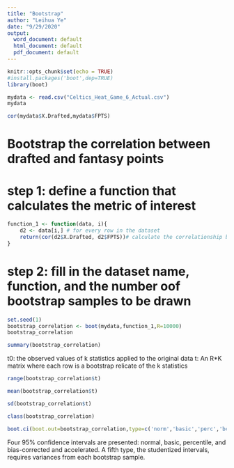 ---
title: "Bootstrap"
author: "Leihua Ye"
date: "9/29/2020"
output:
  word_document: default
  html_document: default
  pdf_document: default
---

```{r setup, include=FALSE}
knitr::opts_chunk$set(echo = TRUE)
#install.packages('boot',dep=TRUE)
library(boot)

mydata <- read.csv("Celtics_Heat_Game_6_Actual.csv")
mydata
```

```{r}
cor(mydata$X.Drafted,mydata$FPTS)
```

# Bootstrap the correlation between drafted and fantasy points 
# step 1: define a function that calculates the metric of interest 
```{r}
function_1 <- function(data, i){
	d2 <- data[i,] # for every row in the dataset
	return(cor(d2$X.Drafted, d2$FPTS))# calculate the correlationship between X.Drafted and FPTS
}
```

# step 2: fill in the dataset name, function, and the number oof bootstrap samples to be drawn 
```{r}
set.seed(1)
bootstrap_correlation <- boot(mydata,function_1,R=10000)
bootstrap_correlation
```

```{r}
summary(bootstrap_correlation)
```
t0: the observed values of k statistics applied to the original data 
t: An R*K matrix where each row is a bootstrap relicate of the k statistics

```{r}
range(bootstrap_correlation$t)
```

```{r}
mean(bootstrap_correlation$t)
```


```{r}
sd(bootstrap_correlation$t)
```
```{r}
class(bootstrap_correlation)
```
```{r}
boot.ci(boot.out=bootstrap_correlation,type=c('norm','basic','perc','bca'))
```
Four 95% confidence intervals are presented: normal, basic, percentile, and bias-corrected and accelerated. A fifth type, the studentized intervals, requires variances from each bootstrap sample.